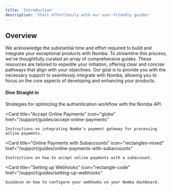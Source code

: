```yaml
---
title: 'Introduction'
description: 'Start effortlessly with our user-friendly guides'
---
```


## Overview

We acknowledge the substantial time and effort required to build and integrate your exceptional products with Nomba. To streamline this process, we've thoughtfully curated an array of comprehensive guides. These resources are tailored to expedite your initiation, offering clear and concise pathways that align with your objectives. Our goal is to provide you with the necessary support to seamlessly integrate with Nomba, allowing you to focus on the core aspects of developing and enhancing your products.

#### Dive Straight in

<CardGroup cols={2}>
  <Card
    title="Authentication Best Practises"
    icon="shield-check"
    href="/support/guides/authentication-best-practises"
  >
    Strategies for optimizing the authentication workflow with the Nomba API.
  </Card>

  <Card
    title="Accept Online Payments"
    icon="globe"
    href="/support/guides/accept-online-payments"
  >
    Instructions on integrating Nomba's payment gateway for processing online payments.
  </Card>

  <Card
    title="Online Payments with Subaccounts"
    icon="rectangles-mixed"
    href="/support/guides/online-payments-with-subaccounts"
  >
    Instructions on how to accept online payments with a subaccount.
  </Card>

  <Card
    title="Setting up Webhooks"
    icon="rectangle-code"
    href="/support/guides/setting-up-webhooks"
  >
    Guidance on how to configure your webhooks on your Nomba dashboard.
  </Card>
</CardGroup>